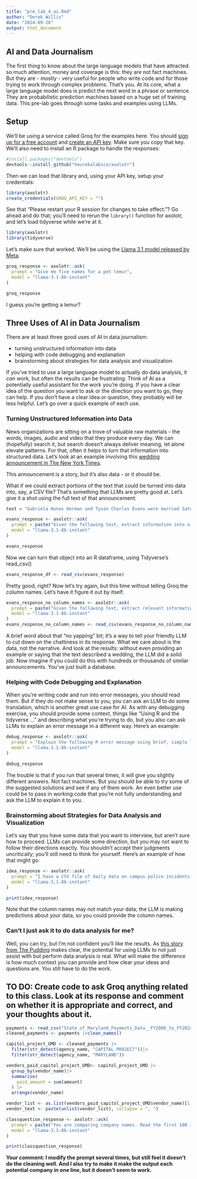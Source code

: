 ```yaml
---
title: "pre_lab_4_ai.Rmd"
author: "Derek Willis"
date: "2024-09-26"
output: html_document
---
```


## AI and Data Journalism

The first thing to know about the large language models that have attracted so much attention, money and coverage is this: they are not fact machines. But they are - mostly - very useful for people who write code and for those trying to work through complex problems. That's you. At its core, what a large language model does is predict the next word in a phrase or sentence. They are probabilistic prediction machines based on a huge set of training data. This pre-lab goes through some tasks and examples using LLMs.

## Setup

We'll be using a service called Groq for the examples here. You should [sign up for a free account](https://www.groq.com) and [create an API key](https://console.groq.com/docs/quickstart). Make sure you copy that key. We'll also need to install an R package to handle the responses:

```r
#install.packages("devtools")
devtools::install_github("heurekalabsco/axolotr")
```

Then we can load that library and, using your API key, setup your credentials:

```r
library(axolotr)
create_credentials(GROQ_API_KEY = "")
```

See that "Please restart your R session for changes to take effect."? Go ahead and do that; you'll need to rerun the `library()` function for axolotr, and let's load tidyverse while we're at it.

```r
library(axolotr)
library(tidyverse)
```

Let's make sure that worked. We'll be using the [Llama 3.1 model released by Meta](https://ai.meta.com/blog/meta-llama-3-1/).

```r
groq_response <- axolotr::ask(
  prompt = "Give me five names for a pet lemur",
  model = "llama-3.1-8b-instant"
)

groq_response
```

I guess you're getting a lemur?

## Three Uses of AI in Data Journalism

There are at least three good uses of AI in data journalism:

-   turning unstructured information into data
-   helping with code debugging and explanation
-   brainstorming about strategies for data analysis and visualization

If you've tried to use a large language model to actually do data analysis, it *can* work, but often the results can be frustrating. Think of AI as a potentially useful assistant for the work you're doing. If you have a clear idea of the question you want to ask or the direction you want to go, they can help. If you don't have a clear idea or question, they probably will be less helpful. Let's go over a quick example of each use.

### Turning Unstructured Information into Data

News organizations are sitting on a trove of valuable raw materials - the words, images, audio and video that they produce every day. We can (hopefully) search it, but search doesn’t always deliver meaning, let alone elevate patterns. For that, often it helps to turn that information into structured data. Let's look at an example involving this [wedding announcement in The New York Times](https://www.nytimes.com/2014/06/22/fashion/weddings/gabriela-herman-tyson-evans.html?unlocked_article_code=1.1E0.POK5.J1hIzAwr-D6N&smid=url-share).

This announcement is a story, but it's also data - or it should be.

What if we could extract portions of the text that could be turned into data into, say, a CSV file? That's something that LLMs are pretty good at. Let's give it a shot using the full text of that announcement:

```r
text = "Gabriela Nunes Herman and Tyson Charles Evans were married Saturday at the home of their friends Marcy Gringlas and Joel Greenberg in Chilmark, Mass. Rachel Been, a friend of the couple who received a one-day solemnization certificate from Massachusetts, officiated. The bride, 33, will continue to use her name professionally. She is a Brooklyn-based freelance photographer for magazines and newspapers. She graduated from Wesleyan University in Middletown, Conn. She is a daughter of Dr. Talia N. Herman of Brookline, Mass., and Jeffrey N. Herman of Cambridge, Mass. The bride’s father is a lawyer and the executive vice president of DecisionQuest, a national trial consulting firm in Boston. Her mother is a senior primary care internist at Harvard Vanguard Medical Associates, a practice in Boston. The groom, 31, is a deputy editor of interactive news at The New York Times and an adjunct professor at the Columbia University Graduate School of Journalism. He graduated from the University of California, Los Angeles. He is the son of Carmen K. Evans of Climax Springs, Mo., and Frank J. Evans of St. Joseph, Mo. The groom’s father retired as the president of UPCO, a national retailer of pet supplies in St. Joseph."

evans_response <- axolotr::ask(
  prompt = paste("Given the following text, extract information into a CSV file with the following structure, including headers, with no yapping: celebrant1,celebrant2,location_city, location_state,officiant,celebrant1_age,celebrant2_age,celebrant1_parent1,celebrant1_parent2,celebrant2_parent1,celebrant2_parent2", text),
  model = "llama-3.1-8b-instant"
)

evans_response
```

Now we can turn that object into an R dataframe, using Tidyverse's read_csv()

```r
evans_response_df <- read_csv(evans_response)
```

Pretty good, right? Now let's try again, but this time without telling Groq the column names. Let's have it figure it out by itself.\

```r
evans_response_no_column_names <- axolotr::ask(
  prompt = paste("Given the following text, extract relevant information into a CSV with a structure that makes sense to recognize all entities and their features. Each entity should be a row, and their features should be columns. Give me just the CSV, with no yapping and no title", text),
  model = "llama-3.1-8b-instant"
)
evans_response_no_column_names <- read_csv(evans_response_no_column_names)
```

A brief word about that "no yapping" bit; it's a way to tell your friendly LLM to cut down on the chattiness in its response. What we care about is the data, not the narrative. And look at the results: without even providing an example or saying that the text described a wedding, the LLM did a solid job. Now imagine if you could do this with hundreds or thousands of similar announcements. You've just built a database.

### Helping with Code Debugging and Explanation

When you're writing code and run into error messages, you should read them. But if they do not make sense to you, you can ask an LLM to do some translation, which is another great use case for AI. As with any debugging exercise, you should provide some context, things like "Using R and the tidyverse ... " and describing what you're trying to do, but you also can ask LLMs to explain an error message in a different way. Here's an example:

```r
debug_response <- axolotr::ask(
  prompt = "Explain the following R error message using brief, simple language and suggest a single fix. I am using the tidyverse library: could not find function '|>'",
  model = "llama-3.1-8b-instant"
)

debug_response
```

The trouble is that if you run that several times, it will give you slightly different answers. Not fact machines. But you should be able to try some of the suggested solutions and see if any of them work. An even better use could be to pass in working code that you're not fully understanding and ask the LLM to explain it to you.

### Brainstorming about Strategies for Data Analysis and Visualization

Let's say that you have some data that you want to interview, but aren't sure how to proceed. LLMs can provide some direction, but you may not want to follow their directions exactly. You shouldn't accept their judgments uncritically; you'll still need to think for yourself. Here's an example of how that might go:

```r
idea_response <- axolotr::ask(
  prompt = "I have a CSV file of daily data on campus police incidents, including the type of incident, building location and time. Using R and the tidyverse, suggest some ways that I could find patterns in the data. Use the new-style pipe operator (|>) in any code examples",
  model = "llama-3.1-8b-instant"
)

print(idea_response)
```

Note that the column names may not match your data; the LLM is making predictions about your data, so you could provide the column names.

### Can't I just ask it to do data analysis for me?

Well, you can try, but I'm not confident you'll like the results. As [this story from The Pudding](https://pudding.cool/2024/07/ai/) makes clear, the potential for using LLMs to not just assist with but perform data analysis is real. What will make the difference is how much context you can provide and how clear your ideas and questions are. You still have to do the work.

## TO DO: Create code to ask Groq anything related to this class. Look at its response and comment on whether it is appropriate and correct, and your thoughts about it.

```r
payments <- read_csv("State_of_Maryland_Payments_Data__FY2008_to_FY2024_20250115.csv", guess_max=369008)
cleaned_payments <- payments |>clean_names()

capitol_project_UMD <- cleaned_payments |>
  filter(str_detect(agency_name, "CAPITAL PROJECT"))|>
  filter(str_detect(agency_name, "MARYLAND"))

vendors_paid_capitol_project_UMD<- capitol_project_UMD |>
  group_by(vendor_name)|>
  summarise(
    paid_amount = sum(amount)
  ) |>
  arrange(vendor_name)

vendor_list <- as.list(vendors_paid_capitol_project_UMD$vendor_name)[1:100]
vendor_text <- paste(unlist(vendor_list), collapse = ", ")
```

```r
classquestion_response <- axolotr::ask(
  prompt = paste("You are comparing company names. Read the first 100 items in the vendor list below. Group vendor names that clearly refer to the same company, even if written in slightly different formats (e.g., with or without INC, LLC, punctuation, or spacing). Do NOT group names just because they start with the same few words. Only group them if they represent the same business entity. Ignore small spelling or punctuation differences (like commas or periods). Here is the vendor list:",vendor_text),
  model = "llama-3.1-8b-instant"
)

print(classquestion_response)
```

**Your comment: I modify the prompt several times, but still feel it doesn't do the cleaning well. And I also try to make it make the output each potential company in one line, but it doesn't seem to work.**
